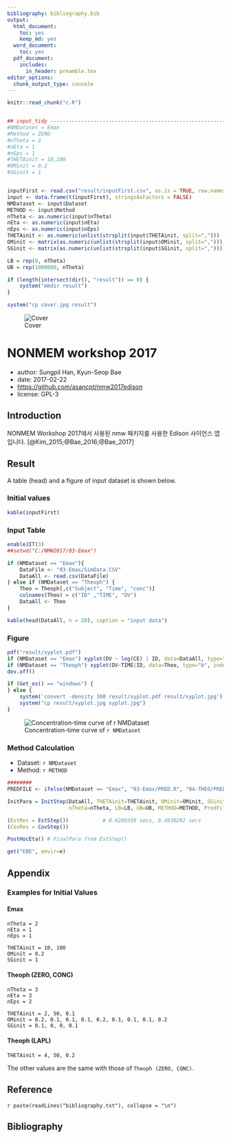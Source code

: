 ```yaml
---
bibliography: bibliography.bib
output:
  html_document:
    toc: yes
    keep_md: yes
  word_document:
    toc: yes
  pdf_document:
    includes:
      in_header: preamble.tex
editor_options: 
  chunk_output_type: console
---
```


```r
knitr::read_chunk("c.R")
```

```r
```

```r
## input_tidy --------------------------------------------------------------
#NMDataset = Emax
#Method = ZERO
#nTheta = 2
#nEta = 1
#nEps = 1
#THETAinit = 10,100
#OMinit = 0.2
#SGinit = 1


inputFirst <- read.csv("result/inputFirst.csv", as.is = TRUE, row.names = 1)
input <- data.frame(t(inputFirst), stringsAsFactors = FALSE)
NMDataset <- input$Dataset
METHOD <- input$Method 
nTheta <- as.numeric(input$nTheta)
nEta <- as.numeric(input$nEta)
nEps <- as.numeric(input$nEps)
THETAinit <- as.numeric(unlist(strsplit(input$THETAinit, split=",")))
OMinit <- matrix(as.numeric(unlist(strsplit(input$OMinit, split=","))), nrow=nEta, ncol=nEta)
SGinit <- matrix(as.numeric(unlist(strsplit(input$SGinit, split=","))), nrow=nEps, ncol=nEps)

LB = rep(0, nTheta)
UB = rep(1000000, nTheta)

if (length(intersect(dir(), "result")) == 0) {
    system("mkdir result")
}

system("cp cover.jpg result")
```

![Cover](cover.jpg)

# NONMEM workshop 2017

- author: Sungpil Han, Kyun-Seop Bae
- date: 2017-02-22
- <https://github.com/asancpt/nmw2017edison>
- license: GPL-3

## Introduction

NONMEM Workshop 2017에서 사용된 nmw 패키지를 사용한 Edison 사이언스 앱입니다. [@Kim_2015;@Bae_2016;@Bae_2017]

## Result

A table (head) and a figure of input dataset is shown below.

### Initial values

```r
kable(inputFirst)
```

### Input Table

```r
enableJIT(3)
##setwd("C:/NMW2017/03-Emax")

if (NMDataset == "Emax"){
    DataFile <- "03-Emax/SimData.CSV"
    DataAll <- read.csv(DataFile)
} else if (NMDataset == "Theoph") {
    Theo = Theoph[,c("Subject", "Time", "conc")]
    colnames(Theo) = c("ID" ,"TIME", "DV")
    DataAll <- Theo
}
```

```r
kable(head(DataAll, n = 20), caption = "input data")
```

### Figure

```r
pdf("result/xyplot.pdf")
if (NMDataset == "Emax") xyplot(DV ~ log(CE) | ID, data=DataAll, type="b")
if (NMDataset == "Theoph") xyplot(DV~TIME|ID, data=Theo, type="b", index.cond=list(order(as.numeric(levels(unique(Theo$ID))))))
dev.off()

if (Get_os() == "windows") {
} else {
    system('convert -density 300 result/xyplot.pdf result/xyplot.jpg')
    system("cp result/xyplot.jpg xyplot.jpg")
}
```

![Concentration-time curve of `r NMDataset`](xyplot.jpg)

### Method Calculation

- Dataset: `r NMDataset`
- Method: `r METHOD`

```r
########
PREDFILE <- ifelse(NMDataset == "Emax", "03-Emax/PRED.R", "04-THEO/PRED.R")

InitPara = InitStep(DataAll, THETAinit=THETAinit, OMinit=OMinit, SGinit=SGinit, 
                    nTheta=nTheta, LB=LB, UB=UB, METHOD=METHOD, PredFile=PREDFILE)

(EstRes = EstStep())           # 0.6200359 secs, 0.4930282 secs
(CovRes = CovStep())

PostHocEta() # FinalPara from EstStep()

get("EBE", envir=e)
```

## Appendix

### Examples for Initial Values

#### Emax
```
nTheta = 2
nEta = 1
nEps = 1

THETAinit = 10, 100
OMinit = 0.2
SGinit = 1
```

#### Theoph (ZERO, CONC)
```
nTheta = 3
nEta = 3
nEps = 2

THETAinit = 2, 50, 0.1
OMinit = 0.2, 0.1, 0.1, 0.1, 0.2, 0.1, 0.1, 0.1, 0.2
SGinit = 0.1, 0, 0, 0.1
```

#### Theoph (LAPL)

```
THETAinit = 4, 50, 0.2
```

The other values are the same with those of `Theoph (ZERO, CONC)`.

## Reference

`r paste(readLines("bibliography.txt"), collapse = "\n")`

## Bibliography
